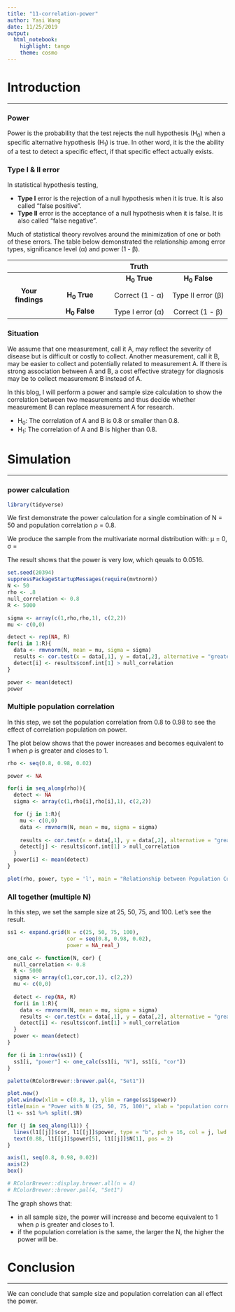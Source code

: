 ```yaml
---
title: "11-correlation-power"
author: Yasi Wang
date: 11/25/2019
output: 
  html_notebook: 
    highlight: tango
    theme: cosmo
---
```


# Introduction
***

### Power
Power is the probability that the test rejects the null hypothesis (H<sub>0</sub>) when a specific alternative hypothesis (H<sub>1</sub>) is true. In other word, it is the the ability of a test to detect a specific effect, if that specific effect actually exists.

### Type I & II error
In statistical hypothesis testing,

- **Type I** error is the rejection of a null hypothesis when it is true. It is also called "false positive". 
- **Type II** error is the acceptance of a null hypothesis when it is false. It is also called "false negative".

Much of statistical theory revolves around the minimization of one or both of these errors. The table below demonstrated the relationship among error types, significance level (&alpha;) and power (1 - &beta;).
 
|                 |                       |      Truth     |                |
|:---------------:|:---------------------:|:---------------------:|:---------------------:|
|                 |                       | **H<sub>0</sub> True**|**H<sub>0</sub> False**|
|**Your findings**| **H<sub>0</sub> True**| Correct (1 - &alpha;) | Type II error (&beta;)|
|                 |**H<sub>0</sub> False**| Type I error (&alpha;)|  Correct (1 - &beta;) |


### Situation
We assume that one measurement, call it A, may reflect the severity of disease but is difficult or costly to collect. Another measurement, call it B, may be easier to collect and potentially related to measurement A. If there is strong association between A and B, a cost effective strategy for diagnosis may be to collect measurement B instead of A.

In this blog, I will perform a power and sample size calculation to show the correlation between two measurements and thus decide whether measurement B can replace measurement A for research.

- H<sub>0</sub>: The correlation of A and B is 0.8 or smaller than 0.8.
- H<sub>1</sub>: The correlation of A and B is higher than 0.8.

# Simulation
***
### power calculation

```r
library(tidyverse)
```


We first demonstrate the power calculation for a single combination of N = 50 and population correlation &rho; = 0.8. 

We produce the sample from the multivariate normal distribution with: &mu; = 0, &sigma; =\begin{bmatrix} 1&0.8 \\0.8&1 \end{bmatrix}

The result shows that the power is very low, which qeuals to 0.0516.

```r
set.seed(20394)
suppressPackageStartupMessages(require(mvtnorm))
N <- 50
rho <- .8
null_correlation <- 0.8
R <- 5000

sigma <- array(c(1,rho,rho,1), c(2,2))
mu <- c(0,0)

detect <- rep(NA, R)
for(i in 1:R){
  data <- rmvnorm(N, mean = mu, sigma = sigma)
  results <- cor.test(x = data[,1], y = data[,2], alternative = "greater")
  detect[i] <- results$conf.int[1] > null_correlation
}

power <- mean(detect)
power

```

### Multiple population correlation

In this step, we set the population correlation from 0.8 to 0.98 to see the effect of correlation population on power.

The plot below shows that the power increases and becomes equivalent to 1 when &rho; is greater and closes to 1.
```r
rho <- seq(0.8, 0.98, 0.02)

power <- NA

for(i in seq_along(rho)){
  detect <- NA
  sigma <- array(c(1,rho[i],rho[i],1), c(2,2))

  for (j in 1:R){
    mu <- c(0,0)
    data <- rmvnorm(N, mean = mu, sigma = sigma)
    
    results <- cor.test(x = data[,1], y = data[,2], alternative = "greater")
    detect[j] <- results$conf.int[1] > null_correlation
  }
  power[i] <- mean(detect)
}

plot(rho, power, type = 'l', main = "Relationship between Population Correlation and Power", lwd = 2, col = "orange", xlab = "population correlation", ylab = "power")

```

### All together (multiple N)

In this step, we set the sample size at 25, 50, 75, and 100. Let's see the result.

```r
ss1 <- expand.grid(N = c(25, 50, 75, 100),
                   cor = seq(0.8, 0.98, 0.02),
                   power = NA_real_)
```


```r
one_calc <- function(N, cor) {
  null_correlation <- 0.8
  R <- 5000
  sigma <- array(c(1,cor,cor,1), c(2,2))
  mu <- c(0,0)
  
  detect <- rep(NA, R)
  for(i in 1:R){
    data <- rmvnorm(N, mean = mu, sigma = sigma)
    results <- cor.test(x = data[,1], y = data[,2], alternative = "greater")
    detect[i] <- results$conf.int[1] > null_correlation
  }
  power <- mean(detect)
}

for (i in 1:nrow(ss1)) {
  ss1[i, "power"] <- one_calc(ss1[i, "N"], ss1[i, "cor"])
}

```



```r
palette(RColorBrewer::brewer.pal(4, "Set1"))

plot.new()
plot.window(xlim = c(0.8, 1), ylim = range(ss1$power))
title(main = "Power with N (25, 50, 75, 100)", xlab = "population correlation", ylab = "power")
l1 <- ss1 %>% split(.$N)

for (j in seq_along(l1)) {
  lines(l1[[j]]$cor, l1[[j]]$power, type = "b", pch = 16, col = j, lwd = 3)
  text(0.88, l1[[j]]$power[5], l1[[j]]$N[1], pos = 2)
}

axis(1, seq(0.8, 0.98, 0.02))
axis(2)
box()

# RColorBrewer::display.brewer.all(n = 4)
# RColorBrewer::brewer.pal(4, "Set1")

```

The graph shows that:

- in all sample size, the power will increase and become equivalent to 1 when &rho; is greater and closes to 1. 
- if the population correlation is the same, the larger the N, the higher the power will be.

# Conclusion
*** 
We can conclude that sample size and population correlation can all effect the power.
